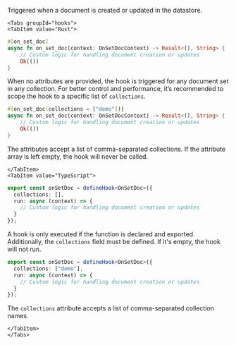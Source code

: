 Triggered when a document is created or updated in the datastore.


```mdx-code-block
<Tabs groupId="hooks">
<TabItem value="Rust">
```

```rust
#[on_set_doc]
async fn on_set_doc(context: OnSetDocContext) -> Result<(), String> {
    // Custom logic for handling document creation or updates
    Ok(())
}
```

When no attributes are provided, the hook is triggered for any document set in any collection. For better control and performance, it’s recommended to scope the hook to a specific list of `collections`.

```rust
#[on_set_doc(collections = ["demo"])]
async fn on_set_doc(context: OnSetDocContext) -> Result<(), String> {
    // Custom logic for handling document creation or updates
    Ok(())
}
```

The attributes accept a list of comma-separated collections. If the attribute array is left empty, the hook will never be called.

```mdx-code-block
</TabItem>
<TabItem value="TypeScript">
```

```typescript
export const onSetDoc = defineHook<OnSetDoc>({
  collections: [],
  run: async (context) => {
    // Custom logic for handling document creation or updates
  }
});
```

A hook is only executed if the function is declared and exported. Additionally, the `collections` field must be defined. If it's empty, the hook will not run.

```typescript
export const onSetDoc = defineHook<OnSetDoc>({
  collections: ["demo"],
  run: async (context) => {
    // Custom logic for handling document creation or updates
  }
});
```

The `collections` attribute accepts a list of comma-separated collection names.

```mdx-code-block
</TabItem>
</Tabs>
```
